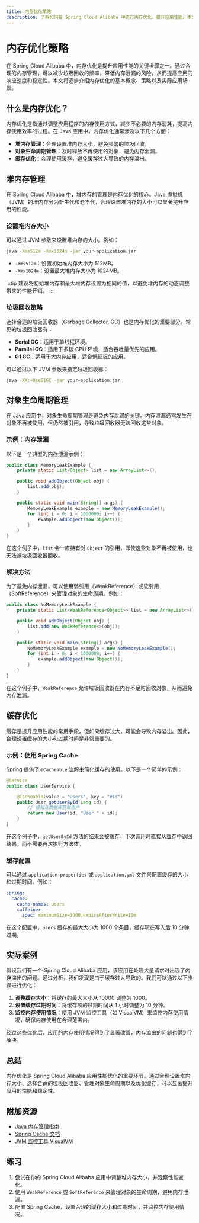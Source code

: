 ```yaml
---
title: 内存优化策略
description: 了解如何在 Spring Cloud Alibaba 中进行内存优化，提升应用性能。本文适合初学者，涵盖内存优化的基本概念、策略和实际案例。
---
```


# 内存优化策略

在 Spring Cloud Alibaba 中，内存优化是提升应用性能的关键步骤之一。通过合理的内存管理，可以减少垃圾回收的频率，降低内存泄漏的风险，从而提高应用的响应速度和稳定性。本文将逐步介绍内存优化的基本概念、策略以及实际应用场景。

## 什么是内存优化？

内存优化是指通过调整应用程序的内存使用方式，减少不必要的内存消耗，提高内存使用效率的过程。在 Java 应用中，内存优化通常涉及以下几个方面：

- **堆内存管理**：合理设置堆内存大小，避免频繁的垃圾回收。
- **对象生命周期管理**：及时释放不再使用的对象，避免内存泄漏。
- **缓存优化**：合理使用缓存，避免缓存过大导致的内存溢出。

## 堆内存管理

在 Spring Cloud Alibaba 中，堆内存的管理是内存优化的核心。Java 虚拟机（JVM）的堆内存分为新生代和老年代，合理设置堆内存的大小可以显著提升应用的性能。

### 设置堆内存大小

可以通过 JVM 参数来设置堆内存的大小。例如：

```bash
java -Xms512m -Xmx1024m -jar your-application.jar
```

- `-Xms512m`：设置初始堆内存大小为 512MB。
- `-Xmx1024m`：设置最大堆内存大小为 1024MB。

:::tip
建议将初始堆内存和最大堆内存设置为相同的值，以避免堆内存的动态调整带来的性能开销。
:::

### 垃圾回收策略

选择合适的垃圾回收器（Garbage Collector, GC）也是内存优化的重要部分。常见的垃圾回收器有：

- **Serial GC**：适用于单线程环境。
- **Parallel GC**：适用于多核 CPU 环境，适合吞吐量优先的应用。
- **G1 GC**：适用于大内存应用，适合低延迟的应用。

可以通过以下 JVM 参数来指定垃圾回收器：

```bash
java -XX:+UseG1GC -jar your-application.jar
```

## 对象生命周期管理

在 Java 应用中，对象生命周期管理是避免内存泄漏的关键。内存泄漏通常发生在对象不再被使用，但仍然被引用，导致垃圾回收器无法回收这些对象。

### 示例：内存泄漏

以下是一个典型的内存泄漏示例：

```java
public class MemoryLeakExample {
    private static List<Object> list = new ArrayList<>();

    public void addObject(Object obj) {
        list.add(obj);
    }

    public static void main(String[] args) {
        MemoryLeakExample example = new MemoryLeakExample();
        for (int i = 0; i < 1000000; i++) {
            example.addObject(new Object());
        }
    }
}
```

在这个例子中，`list` 会一直持有对 `Object` 的引用，即使这些对象不再被使用，也无法被垃圾回收器回收。

### 解决方法

为了避免内存泄漏，可以使用弱引用（WeakReference）或软引用（SoftReference）来管理对象的生命周期。例如：

```java
public class NoMemoryLeakExample {
    private static List<WeakReference<Object>> list = new ArrayList<>();

    public void addObject(Object obj) {
        list.add(new WeakReference<>(obj));
    }

    public static void main(String[] args) {
        NoMemoryLeakExample example = new NoMemoryLeakExample();
        for (int i = 0; i < 1000000; i++) {
            example.addObject(new Object());
        }
    }
}
```

在这个例子中，`WeakReference` 允许垃圾回收器在内存不足时回收对象，从而避免内存泄漏。

## 缓存优化

缓存是提升应用性能的常用手段，但如果缓存过大，可能会导致内存溢出。因此，合理设置缓存的大小和过期时间是非常重要的。

### 示例：使用 Spring Cache

Spring 提供了 `@Cacheable` 注解来简化缓存的使用。以下是一个简单的示例：

```java
@Service
public class UserService {

    @Cacheable(value = "users", key = "#id")
    public User getUserById(Long id) {
        // 模拟从数据库获取用户
        return new User(id, "User " + id);
    }
}
```

在这个例子中，`getUserById` 方法的结果会被缓存，下次调用时直接从缓存中返回结果，而不需要再次执行方法体。

### 缓存配置

可以通过 `application.properties` 或 `application.yml` 文件来配置缓存的大小和过期时间。例如：

```yaml
spring:
  cache:
    cache-names: users
    caffeine:
      spec: maximumSize=1000,expireAfterWrite=10m
```

在这个配置中，`users` 缓存的最大大小为 1000 个条目，缓存项在写入后 10 分钟过期。

## 实际案例

假设我们有一个 Spring Cloud Alibaba 应用，该应用在处理大量请求时出现了内存溢出的问题。通过分析，我们发现是由于缓存过大导致的。我们可以通过以下步骤进行优化：

1. **调整缓存大小**：将缓存的最大大小从 10000 调整为 1000。
2. **设置缓存过期时间**：将缓存项的过期时间从 1 小时调整为 10 分钟。
3. **监控内存使用情况**：使用 JVM 监控工具（如 VisualVM）来监控内存使用情况，确保内存使用在合理范围内。

经过这些优化后，应用的内存使用情况得到了显著改善，内存溢出的问题也得到了解决。

## 总结

内存优化是 Spring Cloud Alibaba 应用性能优化的重要环节。通过合理设置堆内存大小、选择合适的垃圾回收器、管理对象生命周期以及优化缓存，可以显著提升应用的性能和稳定性。

## 附加资源

- [Java 内存管理指南](https://docs.oracle.com/javase/8/docs/technotes/guides/vm/gctuning/)
- [Spring Cache 文档](https://docs.spring.io/spring-framework/docs/current/reference/html/integration.html#cache)
- [JVM 监控工具 VisualVM](https://visualvm.github.io/)

## 练习

1. 尝试在你的 Spring Cloud Alibaba 应用中调整堆内存大小，并观察性能变化。
2. 使用 `WeakReference` 或 `SoftReference` 来管理对象的生命周期，避免内存泄漏。
3. 配置 Spring Cache，设置合理的缓存大小和过期时间，并监控内存使用情况。

